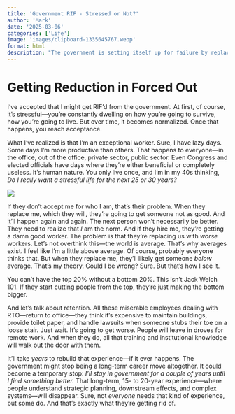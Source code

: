 ```yaml
---
title: 'Government RIF - Stressed or Not?'
author: 'Mark'
date: '2025-03-06'
categories: ['Life']
image: 'images/clipboard-1335645767.webp'
format: html
description: "The government is setting itself up for failure by replacing experienced workers with less capable ones, all while pushing rigid return-to-office policies that drive talent away. If they don’t value long-term institutional knowledge, federal jobs will become nothing more than short-term stepping stones, leading to a revolving door of inexperience. In the end, they’ll realize too late that cutting seasoned professionals only weakens the system—but by then, the damage will be done."
---
```


# Getting Reduction in Forced Out

I’ve accepted that I might get RIF’d from the government. At first, of course, it’s stressful—you’re constantly dwelling on how you’re going to survive, how you’re going to live. But over time, it becomes normalized. Once that happens, you reach acceptance.

What I’ve realized is that I’m an exceptional worker. Sure, I have lazy days. Some days I’m more productive than others. That happens to everyone—in the office, out of the office, private sector, public sector. Even Congress and elected officials have days where they’re either beneficial or completely useless. It’s human nature. You only live once, and I’m in my 40s thinking, *Do I really want a stressful life for the next 25 or 30 years?*

![](images/clipboard-1335645767.webp)

If they don’t accept me for who I am, that’s their problem. When they replace me, which they will, they’re going to get someone not as good. And it’ll happen again and again. The next person won’t necessarily be better. They need to realize that *I* am the norm. And if they hire me, they’re getting a damn good worker. The problem is that they’re replacing us with *worse* workers. Let’s not overthink this—the world is average. That’s why averages exist. I feel like I’m a little above average. Of course, probably everyone thinks that. But when they replace me, they’ll likely get someone *below* average. That’s my theory. Could I be wrong? Sure. But that’s how I see it.

You can’t have the top 20% without a bottom 20%. This isn’t Jack Welch 101. If they start cutting people from the top, they’re just making the bottom bigger.

And let’s talk about retention. All these miserable employees dealing with RTO—return to office—they think it’s expensive to maintain buildings, provide toilet paper, and handle lawsuits when someone stubs their toe on a loose stair. Just wait. It’s going to get worse. People will leave in droves for remote work. And when they do, all that training and institutional knowledge will walk out the door with them.

It’ll take *years* to rebuild that experience—if it ever happens. The government might stop being a long-term career move altogether. It could become a temporary stop: *I’ll stay in government for a couple of years until I find something better.* That long-term, 15- to 20-year experience—where people understand strategic planning, downstream effects, and complex systems—will disappear. Sure, not *everyone* needs that kind of experience, but some do. And that’s exactly what they’re getting rid of.
